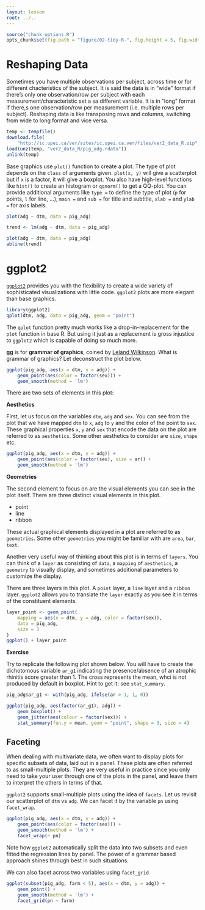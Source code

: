 ```yaml
---
layout: lesson
root: ../..
---
```


```r
source("chunk_options.R")
opts_chunk$set(fig.path = "figure/02-tidy-R-", fig.height = 5, fig.width = 10)
```

# Reshaping Data

Sometimes you have multiple observations per subject, across time or for
different chacteristics of the subject. It is said the data is in "wide" format
if there's only one observation/row per subject with each
measurement/characteristic set a sa different variable. It is in "long" format
if there,s one observation/row per measurement (i.e. multiple rows per
subject). Reshaping data is like transposing rows and columns, switching from
wide to long format and vice versa.

```r
temp <- tempfile()
download.file(
    "http://ic.upei.ca/ver/sites/ic.upei.ca.ver/files/ver2_data_R.zip", temp)
load(unz(temp, "ver2_data_R/pig_adg.rdata"))
unlink(temp)
```

Base graphics use `plot()` function to create a plot. The type of plot depends on
the `class` of arguments given. `plot(x, y)` will give a scatterplot but if `x` is
a factor, it will give a boxplot. You also have high-level functions like
`hist()` to create an histogram or `qqnorm()` to get a QQ-plot. You can provide
additional arguments like `type =` to define the type of plot (`p` for
points, `l` for line, ...), `main =` and `sub =` for title and subtitle, `xlab
=` and `ylab =` for axis labels.

```r
plot(adg ~ dtm, data = pig_adg)
```

```r
trend <- lm(adg ~ dtm, data = pig_adg)
```

```r
plot(adg ~ dtm, data = pig_adg)
abline(trend)
```

# ggplot2

[`ggplot2`](http://docs.ggplot2.org/current/index.html) provides you with the
flexibility to create a wide variety of sophisticated visualizations with little
code. `ggplot2` plots are more elegant than base graphics.

```r
library(ggplot2)
qplot(dtm, adg, data = pig_adg, geom = "point")
```

The `qplot` function pretty much works like a drop-in-replacement for the `plot`
function in base R. But using it just as a replacement is gross injustice to
`ggplot2` which is capable of doing so much more. 

__gg__ is for __grammar of graphics__, coined by
[Leland Wilkinson](https://www.springer.com/statistics/computational+statistics/book/978-0-387-24544-7). What
is grammar of graphics? Let deconstruct the plot below.

```r
ggplot(pig_adg, aes(x = dtm, y = adg)) +
    geom_point(aes(color = factor(sex))) +
    geom_smooth(method = 'lm')
```

 There are two sets of elements in this plot:

__Aesthetics__

First, let us focus on the variables `dtm`, `adg` and `sex`. You can see from
the plot that we have mapped `dtm` to `x`, `adg` to `y` and the color of the
point to `sex`. These graphical properties `x`, `y` and `sex` that encode the
data on the plot are referred to as `aesthetics`. Some other aesthetics to
consider are `size`, `shape` etc.

```r
ggplot(pig_adg, aes(x = dtm, y = adg)) +
    geom_point(aes(color = factor(sex), size = ar)) +
    geom_smooth(method = 'lm')
```


__Geometries__

The second element to focus on are the visual elements you can see in the plot
itself. There are three distinct visual elements in this plot.

- point
- line
- ribbon

These actual graphical elements displayed in a plot are referred to as
`geometries`. Some other `geometries` you might be familiar with are `area`,
`bar`, `text`.

Another very useful way of thinking about this plot is in terms of `layers`. You
can think of a `layer` as consisting of `data`, a `mapping` of `aesthetics`, a
`geometry` to visually display, and sometimes additional parameters to customize
the display.

There are three layers in this plot. A `point` layer, a `line` layer and a
`ribbon` layer. `ggplot2` allows you to translate the `layer` exactly as you see
it in terms of the constituent elements.

```r
layer_point <- geom_point(
    mapping = aes(x = dtm, y = adg, color = factor(sex)),
    data = pig_adg,
    size = 3
)
ggplot() + layer_point
```

__Exercise__

Try to replicate the following plot shown below. You will have to create the
dichotomous variable `ar_g1` indicating the presence/absence of an atrophic
rhinitis score greater than 1. The cross represents the mean, whci is not
produced by default in boxplot. Hint to get it: see `stat_summary`.

```r
pig_adg$ar_g1 <- with(pig_adg, ifelse(ar > 1, 1, 0))

```

```r
ggplot(pig_adg, aes(factor(ar_g1), adg)) +
    geom_boxplot() +
    geom_jitter(aes(colour = factor(sex))) +
    stat_summary(fun.y = mean, geom = "point", shape = 3, size = 4)    
```

## Faceting

When dealing with multivariate data, we often want to display plots for specific
subsets of data, laid out in a panel. These plots are often referred to as
small-multiple plots. They are very useful in practice since you only need to
take your user through one of the plots in the panel, and leave them to
interpret the others in terms of that.

`ggplot2` supports small-multiple plots using the idea of `facets`. Let us
revisit our scatterplot of `dtm` vs `adg`. We can facet it by the variable `pn`
using `facet_wrap`.

```r
ggplot(pig_adg, aes(x = dtm, y = adg)) +
    geom_point(aes(color = factor(sex))) +
    geom_smooth(method = 'lm') +
    facet_wrap(~ pn)
```

Note how `ggplot2` automatically split the data into two subsets and even fitted
the regression lines by panel. The power of a grammar based approach shines
through best in such situations.

We can also facet across two variables using `facet_grid`

```r
ggplot(subset(pig_adg, farm < 5), aes(x = dtm, y = adg)) +
    geom_point() +
    geom_smooth(method = 'lm') +
    facet_grid(pn ~ farm)
```
